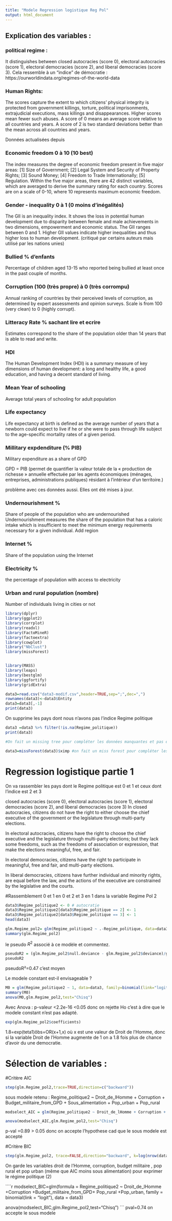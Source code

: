 ```yaml
---
title: "Modele Regression logistique Reg Pol"
output: html_document
---
```


## Explication des variables :

### political regime : 
It distinguishes between closed autocracies (score 0), electoral autocracies (score 1), electoral democracies (score 2), and liberal democracies (score 3). 
Cela ressemble à un "indice" de démocratie : https://ourworldindata.org/regimes-of-the-world-data


### Human Rights: 

The scores capture the extent to which citizens' physical integrity is protected from government killings, torture,
political imprisonments, extrajudicial executions, mass killings and disappearances. Higher scores mean fewer
such abuses. A score of 0 means an average score relative to all countries and years. A score of 2 is two standard deviations better than the mean across all countries and years.

Données actualisées depuis

### Economic freedom 0 à 10 (10 best)

The index measures the degree of economic freedom present in five major areas: [1] Size of Government; [2] Legal System and Security of Property Rights; [3] Sound Money; [4] Freedom to Trade Internationally; [5] Regulation. Within the five major areas, there are 42 distinct variables, which are averaged to derive the summary rating for each country. Scores are on a scale of 0-10, where 10 represents maximum economic freedom.

### Gender - inequality 0 à 1 (0 moins d'inégalités)

The GII is an inequality index. It shows the loss in potential human development due to disparity between female and male achievements in two dimensions, empowerment and economic status. The GII ranges between 0 and 1. Higher GII values indicate higher inequalities and thus higher loss to human development.
(critiqué par certains auteurs mais utilisé par les nations unies)

### Bullied % d'enfants 

Percentage of children aged 13-15 who reported being bullied at least once in the past couple of months.

### Corruption (100 (très propre) à 0 (très corrompu)

Annual ranking of countries by their perceived levels of corruption, as determined by expert assessments and opinion surveys. Scale is from 100 (very clean) to 0 (highly corrupt).

### Litteracy Rate % sachant lire et ecrire

Estimates correspond to the share of the population older than 14 years that is able to read and write.

### HDI

The Human Development Index (HDI) is a summary measure of key dimensions of human development: a long and healthy life, a good education, and having a decent standard of living.

### Mean Year of schooling 

Average total years of schooling for adult population

### Life expectancy

Life expectancy at birth is defined as the average number of years that a newborn could expect to live if he or she were to pass through life subject to the age-specific mortality rates of a given period.

### Millitary expdenditure (% PIB)

Military expenditure as a share of GPD

GPD = PIB (permet de quantifier la valeur totale de la « production de richesse » annuelle effectuée par les agents économiques (ménages, entreprises, administrations publiques) résidant à l'intérieur d'un territoire.)

problème avec ces données aussi. Elles ont été mises à jour.

### Undernourishment %

Share of people of the population who are undernourished
Undernourishment measures the share of the population that has a caloric intake which is insufficient to meet the
minimum energy requirements necessary for a given individual. 
Add region

### Internet %

Share of the population using the Internet

### Electricity %

the percentage of population with access to electricity

### Urban and rural population (nombre)

Number of individuals living in cities or not



```r
library(dplyr)
library(ggplot2)
library(corrplot)
library(readxl)
library(FactoMineR)
library(factoextra)
library(cowplot)
library("NbClust")
library(missForest)


library(MASS)
library(leaps)
library(bestglm)
library(ggfortify)
library(gridExtra)
```



```r
data3=read.csv("data3-modif.csv",header=TRUE,sep=";",dec=",")
rownames(data3)<-data3$Entity
data3=data3[,-1]
print(data3)
```

On supprime les pays dont nous n'avons pas l'indice Regime politique


```r
data3 =data3 %>% filter(!is.na(Regime_politique))
print(data3)
``` 



```r
#On fait un missing tree pour compléter les données manquantes et pas être embétés ensuite

data3=missForest(data3)$ximp #on fait un miss forest pour compléter les données manquantes et ne pas avoir de problèmes de NA dans la suite de l'analyse.
```





# Regression logistique partie 1
On va rassembler les pays dont le Regime politique est 0 et 1 et ceux dont l'indice est 2 et 3


closed autocracies (score 0), electoral autocracies (score 1), electoral democracies (score 2), and liberal democracies (score 3)
In closed autocracies, citizens do not have the right to either choose the chief executive of the government or the legislature through multi-party elections.

In electoral autocracies, citizens have the right to choose the chief executive and the legislature through multi-party elections; but they lack some freedoms, such as the freedoms of association or expression, that make the elections meaningful, free, and fair.

In electoral democracies, citizens have the right to participate in meaningful, free and fair, and multi-party elections.

In liberal democracies, citizens have further individual and minority rights, are equal before the law, and the actions of the executive are constrained by the legislative and the courts.

#Rassemblement 0 et 1 en 0 et 2 et 3 en 1 dans la variable Regime Pol 2
```r
data3$Regime_politique2 <- 0 # autocratie
data3$Regime_politique2[data3$Regime_politique == 2] <- 1
data3$Regime_politique2[data3$Regime_politique == 3] <- 1
head(data3)
``` 


```r
glm.Regime_pol2= glm(Regime_politique2 ~ .-Regime_politique, data=data3, family=binomial(link="logit"))
summary(glm.Regime_pol2)
```

le pseudo $R^2$ associé à ce modèle et commentez.

```r
pseudoR2 = (glm.Regime_pol2$null.deviance - glm.Regime_pol2$deviance)/glm.Regime_pol2$null.deviance
pseudoR2
```

pseudoR²=0.47 c'est moyen

Le modele constant est-il envisageable ?

```r
M0 = glm(Regime_politique2 ~ 1, data=data3, family=binomial(link="logit"))
summary(M0)
anova(M0,glm.Regime_pol2,test="Chisq")
```
Avec Anova : p-valeur <2.2e-16 <0.05 donc on rejette Ho c'est à dire que le modele constant n'est pas adapté.


```r
exp(glm.Regime_pol2$coefficients)
```
1.8=exp(teta1)ôbs=OR(x+1,x)
où x est une valeur de Droit de l'Homme, donc si la variable Droit de l'Homme augmente de 1 on a 1.8 fois plus de chance d'avoir du une democratie.



# Sélection de variables :
#Critère AIC
```r
step(glm.Regime_pol2,trace=TRUE,direction=c("backward"))

```
sous modele retenu :
Regime_politique2 ~ Droit_de_lHomme + Corruption + Budget_militaire_from_GPD + Sous_alimentation + Pop_urban + Pop_rural

```r
modselect_AIC = glm(Regime_politique2 ~ Droit_de_lHomme + Corruption + HDI + Budget_militaire_from_GPD + Sous_alimentation + Pop_urban + Pop_rural, data=data3, family = binomial(link="logit"))
```

```r
anova(modselect_AIC,glm.Regime_pol2,test="Chisq")
``` 
p-val =0.89 > 0.05 donc on accepte l'hypothese cad que le sous modele est accepté

#Critère BIC
```r
step(glm.Regime_pol2, trace=FALSE,direction="backward", k=log(nrow(data3)))

```

On garde les variables droit de l'Homme, corruption, budget militaire , pop rural et pop urban (même que AIC moins sous alimentation) pour exprimer le régime politique (2)

````r
modselect_BIC=glm(formula = Regime_politique2 ~ Droit_de_lHomme +Corruption +Budget_militaire_from_GPD+ Pop_rural +Pop_urban, family = binomial(link = "logit"),  data = data3)


anova(modselect_BIC,glm.Regime_pol2,test="Chisq")
```
pval=0.74 on accepte le sous modele

